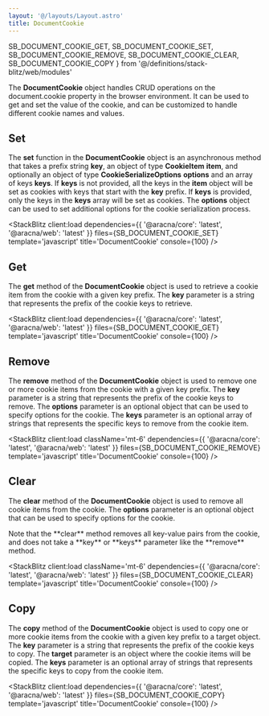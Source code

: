 ```yaml
---
layout: '@/layouts/Layout.astro'
title: DocumentCookie
---
```


  SB_DOCUMENT_COOKIE_GET,
  SB_DOCUMENT_COOKIE_SET,
  SB_DOCUMENT_COOKIE_REMOVE,
  SB_DOCUMENT_COOKIE_CLEAR,
  SB_DOCUMENT_COOKIE_COPY
} from '@/definitions/stack-blitz/web/modules'

The **DocumentCookie** object handles CRUD operations on the document.cookie property in the browser environment. It can be used to get and set the value of the cookie, and can be customized to handle different cookie names and values.

## Set

The **set** function in the **DocumentCookie** object is an asynchronous method that takes a prefix string **key**, an object of type **CookieItem** **item**, and optionally an object of type **CookieSerializeOptions** **options** and an array of keys **keys**. If **keys** is not provided, all the keys in the **item** object will be set as cookies with keys that start with the **key** prefix. If **keys** is provided, only the keys in the **keys** array will be set as cookies. The **options** object can be used to set additional options for the cookie serialization process.

<StackBlitz
  client:load
  dependencies={{ '@aracna/core': 'latest', '@aracna/web': 'latest' }}
  files={SB_DOCUMENT_COOKIE_SET}
  template='javascript'
  title='DocumentCookie'
  console={100}
/>

## Get

The **get** method of the **DocumentCookie** object is used to retrieve a cookie item from the cookie with a given key prefix. The **key** parameter is a string that represents the prefix of the cookie keys to retrieve.

<StackBlitz
  client:load
  dependencies={{ '@aracna/core': 'latest', '@aracna/web': 'latest' }}
  files={SB_DOCUMENT_COOKIE_GET}
  template='javascript'
  title='DocumentCookie'
  console={100}
/>

## Remove

The **remove** method of the **DocumentCookie** object is used to remove one or more cookie items from the cookie with a given key prefix. The **key** parameter is a string that represents the prefix of the cookie keys to remove. The **options** parameter is an optional object that can be used to specify options for the cookie. The **keys** parameter is an optional array of strings that represents the specific keys to remove from the cookie item.

<StackBlitz
  client:load
  className='mt-6'
  dependencies={{ '@aracna/core': 'latest', '@aracna/web': 'latest' }}
  files={SB_DOCUMENT_COOKIE_REMOVE}
  template='javascript'
  title='DocumentCookie'
  console={100}
/>

## Clear

The **clear** method of the **DocumentCookie** object is used to remove all cookie items from the cookie. The **options** parameter is an optional object that can be used to specify options for the cookie.

<Alert client:load severity='warning'>
  Note that the **clear** method removes all key-value pairs from the cookie,
  and does not take a **key** or **keys** parameter like the **remove** method.
</Alert>

<StackBlitz
  client:load
  className='mt-6'
  dependencies={{ '@aracna/core': 'latest', '@aracna/web': 'latest' }}
  files={SB_DOCUMENT_COOKIE_CLEAR}
  template='javascript'
  title='DocumentCookie'
  console={100}
/>

## Copy

The **copy** method of the **DocumentCookie** object is used to copy one or more cookie items from the cookie with a given key prefix to a target object. The **key** parameter is a string that represents the prefix of the cookie keys to copy. The **target** parameter is an object where the cookie items will be copied. The **keys** parameter is an optional array of strings that represents the specific keys to copy from the cookie item.

<StackBlitz
  client:load
  dependencies={{ '@aracna/core': 'latest', '@aracna/web': 'latest' }}
  files={SB_DOCUMENT_COOKIE_COPY}
  template='javascript'
  title='DocumentCookie'
  console={100}
/>
